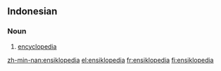 ==Indonesian==

===Noun===
{{infl|id|noun}}

# [[encyclopedia]]

[[zh-min-nan:ensiklopedia]]
[[el:ensiklopedia]]
[[fr:ensiklopedia]]
[[fi:ensiklopedia]]